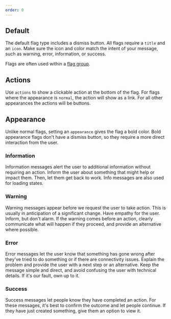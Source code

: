 ```yaml
---
order: 0
---
```



## Default

The default flag type includes a dismiss button. All flags require a `title` and an `icon`. Make sure the icon and color match the intent of your message, such as warning, error, information, or success.

Flags are often used within a [flag group](./flag-group/examples).

<Example Component={FlagDefault} packageName="@atlaskit/flag" />

## Actions

Use `actions` to show a clickable action at the bottom of the flag. For flags where the appearance is `normal`, the action will show as a link. For all other appearances the actions will be buttons.

<Example Component={FlagActions} packageName="@atlaskit/flag" />

## Appearance

Unlike normal flags, setting an `appearance` gives the flag a bold color. Bold appearance flags don't have a dismiss button, so they require a more direct interaction from the user.

### Information

Information messages alert the user to additional information without requiring an action. Inform the user about something that might help or impact them. Then, let them get back to work. Info messages are also used for loading states.

<Example Component={FlagInfo} packageName="@atlaskit/flag" />

### Warning

Warning messages appear before we request the user to take action. This is usually in anticipation of a significant change. Have empathy for the user. Inform, but don't alarm. If the warning comes before an action, clearly communicate what will happen if they proceed, and provide an alternative where possible.

<Example Component={FlagWarning} packageName="@atlaskit/flag" />

### Error

Error messages let the user know that something has gone wrong after they've tried to do something or if there are connectivity issues. Explain the problem and provide the user with a next step or an alternative. Keep the message simple and direct, and avoid confusing the user with technical details. If it's our fault, own up to it.

<Example Component={FlagError} packageName="@atlaskit/flag" />

### Success

Success messages let people know they have completed an action. For these messages, it's best to confirm the outcome and let people continue. If they have just created something, give them an option to view it.

<Example Component={FlagSuccess} packageName="@atlaskit/flag" />
